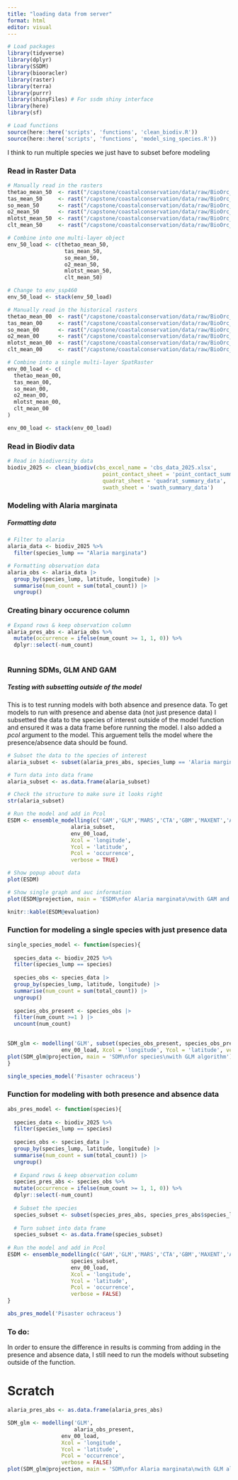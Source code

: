 ```yaml
---
title: "loading data from server"
format: html
editor: visual
---
```


```r
# Load packages
library(tidyverse)
library(dplyr)
library(SSDM)
library(biooracler)
library(raster)
library(terra)
library(purrr)
library(shinyFiles) # For ssdm shiny interface
library(here)
library(sf)

# Load functions 
source(here::here('scripts', 'functions', 'clean_biodiv.R'))
source(here::here('scripts', 'functions', 'model_sing_species.R'))
```

I think to run multiple species we just have to subset before modeling

### Read in Raster Data

```r
# Manually read in the rasters
thetao_mean_50  <- rast("/capstone/coastalconservation/data/raw/BioOrc_rasters/projected_ssp460/thetao_mean_50.tif")
tas_mean_50     <- rast("/capstone/coastalconservation/data/raw/BioOrc_rasters/projected_ssp460/tas_mean_50.tif")
so_mean_50      <- rast("/capstone/coastalconservation/data/raw/BioOrc_rasters/projected_ssp460/so_mean_50.tif")
o2_mean_50      <- rast("/capstone/coastalconservation/data/raw/BioOrc_rasters/projected_ssp460/o2_mean_50.tif")
mlotst_mean_50  <- rast("/capstone/coastalconservation/data/raw/BioOrc_rasters/projected_ssp460/mlotst_mean_50.tif")
clt_mean_50     <- rast("/capstone/coastalconservation/data/raw/BioOrc_rasters/projected_ssp460/clt_mean_50.tif")

# Combine into one multi-layer object
env_50_load <- c(thetao_mean_50,
                  tas_mean_50,
                  so_mean_50,
                  o2_mean_50,
                  mlotst_mean_50,
                  clt_mean_50)
```

```r
# Change to env_ssp460 
env_50_load <- stack(env_50_load)
```

```r
# Manually read in the historical rasters
thetao_mean_00  <- rast("/capstone/coastalconservation/data/raw/BioOrc_rasters/historical/thetao_mean_00.tif")
tas_mean_00     <- rast("/capstone/coastalconservation/data/raw/BioOrc_rasters/historical/tas_mean_00.tif")
so_mean_00      <- rast("/capstone/coastalconservation/data/raw/BioOrc_rasters/historical/so_mean_00.tif")
o2_mean_00      <- rast("/capstone/coastalconservation/data/raw/BioOrc_rasters/historical/o2_mean_00.tif")
mlotst_mean_00  <- rast("/capstone/coastalconservation/data/raw/BioOrc_rasters/historical/mlotst_mean_00.tif")
clt_mean_00     <- rast("/capstone/coastalconservation/data/raw/BioOrc_rasters/historical/clt_mean_00.tif")

# Combine into a single multi‐layer SpatRaster
env_00_load <- c(
  thetao_mean_00,
  tas_mean_00,
  so_mean_00,
  o2_mean_00,
  mlotst_mean_00,
  clt_mean_00
)

env_00_load <- stack(env_00_load)
```

### Read in Biodiv data

```r
# Read in biodiversity data 
biodiv_2025 <- clean_biodiv(cbs_excel_name = 'cbs_data_2025.xlsx', 
                              point_contact_sheet = 'point_contact_summary_layered',
                              quadrat_sheet = 'quadrat_summary_data',
                              swath_sheet = 'swath_summary_data')
```

### Modeling with Alaria marginata

##### Formatting data

```r
# Filter to alaria
alaria_data <- biodiv_2025 %>% 
  filter(species_lump == "Alaria marginata")
```

```r
# Formatting observation data
alaria_obs <- alaria_data |>
  group_by(species_lump, latitude, longitude) |>
  summarise(num_count = sum(total_count)) |>
  ungroup()
```

### Creating binary occurence column

```r
# Expand rows & keep observation column
alaria_pres_abs <- alaria_obs %>%
  mutate(occurrence = ifelse(num_count >= 1, 1, 0)) %>% 
  dplyr::select(-num_count)
         
```

### Running SDMs, GLM AND GAM

##### Testing with subsetting outside of the model

This is to test running models with both absence and presence data. To get models to run with presence and abense data (not just presence data) I subsetted the data to the species of interest outside of the model function and ensured it was a data frame before running the model. I also added a *pcol* argument to the model. This arguement tells the model where the presence/absence data should be found. 

```r
# Subset the data to the species of interest
alaria_subset <- subset(alaria_pres_abs, species_lump == 'Alaria marginata')
```

```r
# Turn data into data frame
alaria_subset <- as.data.frame(alaria_subset)

# Check the structure to make sure it looks right
str(alaria_subset)

# Run the model and add in Pcol
ESDM <- ensemble_modelling(c('GAM','GLM','MARS','CTA','GBM','MAXENT','ANN','RF','SVM'), 
                    alaria_subset, 
                    env_00_load, 
                    Xcol = 'longitude', 
                    Ycol = 'latitude', 
                    Pcol = 'occurrence',
                    verbose = TRUE)


```
```r
# Show popup about data
plot(ESDM)
```

```r
# Show single graph and auc information
plot(ESDM@projection, main = 'ESDM\nfor Alaria marginata\nwith GAM and GLM algorithms')

knitr::kable(ESDM@evaluation)
```

### Function for modeling a single species with just presence data

```r
single_species_model <- function(species){
  
  species_data <- biodiv_2025 %>% 
  filter(species_lump == species)
  
  species_obs <- species_data |>
  group_by(species_lump, latitude, longitude) |>
  summarise(num_count = sum(total_count)) |>
  ungroup()
  
  species_obs_present <- species_obs |>
  filter(num_count >=1 ) |>
  uncount(num_count)
  

SDM_glm <- modelling('GLM', subset(species_obs_present, species_obs_present$species_lump == species), 
                 env_00_load, Xcol = 'longitude', Ycol = 'latitude', verbose = FALSE)
plot(SDM_glm@projection, main = 'SDM\nfor species\nwith GLM algorithm')
}
```

```r
single_species_model('Pisaster ochraceus')
```


### Function for modeling with both presence and absence data


```r
abs_pres_model <- function(species){
  
  species_data <- biodiv_2025 %>% 
  filter(species_lump == species)
  
  species_obs <- species_data |>
  group_by(species_lump, latitude, longitude) |>
  summarise(num_count = sum(total_count)) |>
  ungroup()
  
  # Expand rows & keep observation column
  species_pres_abs <- species_obs %>%
  mutate(occurrence = ifelse(num_count >= 1, 1, 0)) %>% 
  dplyr::select(-num_count)
  
  # Subset the species
  species_subset <- subset(species_pres_abs, species_pres_abs$species_lump == species)
  
  # Turn subset into data frame
  species_subset <- as.data.frame(species_subset)
  
# Run the model and add in Pcol
ESDM <- ensemble_modelling(c('GAM','GLM','MARS','CTA','GBM','MAXENT','ANN','RF','SVM'), 
                    species_subset, 
                    env_00_load, 
                    Xcol = 'longitude', 
                    Ycol = 'latitude', 
                    Pcol = 'occurrence',
                    verbose = FALSE)
}
```

```r
abs_pres_model('Pisaster ochraceus')
```
### To do:

In order to ensure the difference in results is comming from adding in the presence and absence data, I still need to run the models without subseting outside of the function.

# Scratch 

```r
alaria_pres_abs <- as.data.frame(alaria_pres_abs)
```

```r
SDM_glm <- modelling('GLM', 
                     alaria_obs_present, 
                 env_00_load, 
                 Xcol = 'longitude', 
                 Ycol = 'latitude', 
                 Pcol = 'occurrence', 
                 verbose = FALSE)
plot(SDM_glm@projection, main = 'SDM\nfor Alaria marginata\nwith GLM algorithm')
```

